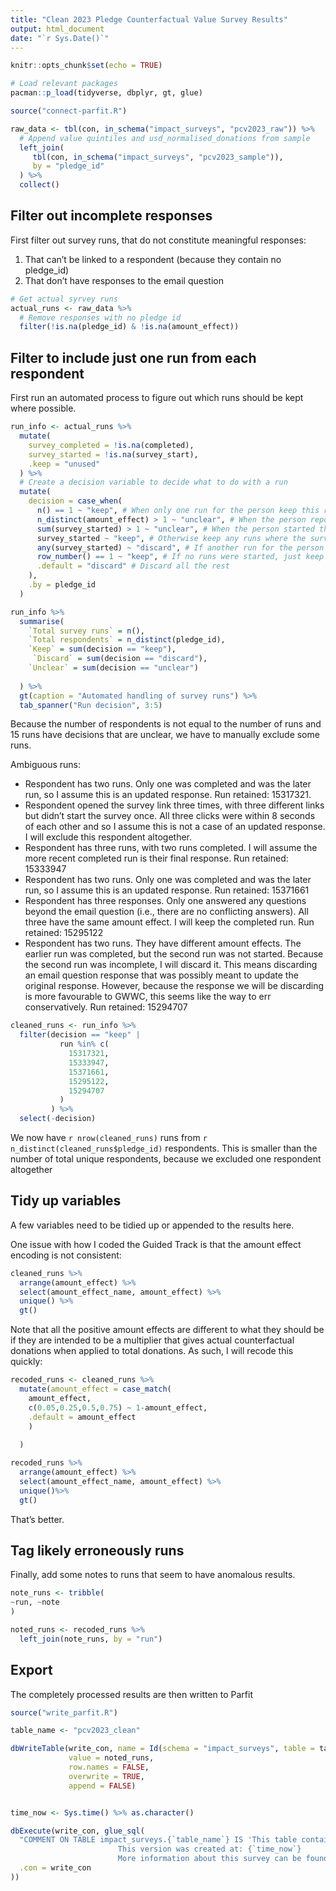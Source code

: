 ```yaml
---
title: "Clean 2023 Pledge Counterfactual Value Survey Results"
output: html_document
date: "`r Sys.Date()`"
---
```


```r
knitr::opts_chunk$set(echo = TRUE)
```

```r
# Load relevant packages
pacman::p_load(tidyverse, dbplyr, gt, glue)
```


```r
source("connect-parfit.R")

raw_data <- tbl(con, in_schema("impact_surveys", "pcv2023_raw")) %>% 
  # Append value quintiles and usd_normalised_donations from sample 
  left_join(
     tbl(con, in_schema("impact_surveys", "pcv2023_sample")),
     by = "pledge_id"
  ) %>% 
  collect()

```

## Filter out incomplete responses

First filter out survey runs, that do not constitute meaningful responses:

1) That can't be linked to a respondent (because they contain no pledge_id)
2) That don't have responses to the email question


```r
# Get actual syrvey runs
actual_runs <- raw_data %>% 
  # Remove responses with no pledge id
  filter(!is.na(pledge_id) & !is.na(amount_effect))

```

## Filter to include just one run from each respondent

First run an automated process to figure out which runs should be kept where possible.

```r

run_info <- actual_runs %>% 
  mutate(
    survey_completed = !is.na(completed),
    survey_started = !is.na(survey_start),
    .keep = "unused"
  ) %>% 
  # Create a decision variable to decide what to do with a run
  mutate(
    decision = case_when(
      n() == 1 ~ "keep", # When only one run for the person keep this run
      n_distinct(amount_effect) > 1 ~ "unclear", # When the person reports contradictory platform affects handle manually
      sum(survey_started) > 1 ~ "unclear", # When the person started the survey more than once handle manually
      survey_started ~ "keep", # Otherwise keep any runs where the survey was started
      any(survey_started) ~ "discard", # If another run for the person was started, but this one wasn't then discard
      row_number() == 1 ~ "keep", # If no runs were started, just keep the first run
      .default = "discard" # Discard all the rest
    ),
    .by = pledge_id
  )

run_info %>% 
  summarise(
    `Total survey runs` = n(),
    `Total respondents` = n_distinct(pledge_id),
    `Keep` = sum(decision == "keep"),
     `Discard` = sum(decision == "discard"),
    `Unclear` = sum(decision == "unclear")
    
  ) %>% 
  gt(caption = "Automated handling of survey runs") %>% 
  tab_spanner("Run decision", 3:5)

```

Because the number of respondents is not equal to the number of runs and 15 runs have decisions that are unclear, we have to manually exclude some runs.

Ambiguous runs:

- Respondent has two runs. Only one was completed and was the later run, so I assume this is an updated response. Run retained: 15317321.
- Respondent opened the survey link three times, with three different links but didn't start the survey once. All three clicks were within 8 seconds of each other and so I assume this is not a case of an updated response. I will exclude this respondent altogether.
- Respondent has three runs, with two runs completed. I will assume the more recent completed run is their final response. Run retained: 15333947
- Respondent has two runs. Only one was completed and was the later run, so I assume this is an updated response. Run retained: 15371661
- Respondent has three responses. Only one answered any questions beyond the email question (i.e., there are no conflicting answers). All three have the same amount effect. I will keep the completed run. Run retained: 15295122
- Respondent has two runs. They have different amount effects. The earlier run was completed, but the second run was not started. Because the second run was incomplete, I will discard it. This means discarding an email question response that was possibly meant to update the original response. However, because the response we will be discarding is more favourable to GWWC, this seems like the way to err conservatively. Run retained: 15294707

```r
cleaned_runs <- run_info %>% 
  filter(decision == "keep" | 
           run %in% c(
             15317321, 
             15333947,
             15371661,
             15295122,
             15294707
           )
         ) %>% 
  select(-decision)
```

We now have `r nrow(cleaned_runs)` runs from `r n_distinct(cleaned_runs$pledge_id)` respondents. This is smaller than the number of total unique respondents, because we excluded one respondent altogether

## Tidy up variables

A few variables need to be tidied up or appended to the results here. 


One issue with how I coded the Guided Track is that the amount effect encoding is not consistent:

```r
cleaned_runs %>% 
  arrange(amount_effect) %>% 
  select(amount_effect_name, amount_effect) %>% 
  unique() %>% 
  gt()
```

Note that all the positive amount effects are different to what they should be if they are intended to be a multiplier that gives actual counterfactual donations when applied to total donations. As such, I will recode this quickly:

```r

recoded_runs <- cleaned_runs %>% 
  mutate(amount_effect = case_match(
    amount_effect,
    c(0.05,0.25,0.5,0.75) ~ 1-amount_effect,
    .default = amount_effect
    )
    
  )

recoded_runs %>% 
  arrange(amount_effect) %>% 
  select(amount_effect_name, amount_effect) %>% 
  unique()%>% 
  gt()

```

That's better.

## Tag likely erroneously runs

Finally, add some notes to runs that seem to have anomalous results.

```r
note_runs <- tribble(
~run, ~note
)

noted_runs <- recoded_runs %>% 
  left_join(note_runs, by = "run")
```


## Export

The completely processed results are then written to Parfit

```r

source("write_parfit.R")

table_name <- "pcv2023_clean"

dbWriteTable(write_con, name = Id(schema = "impact_surveys", table = table_name), 
             value = noted_runs, 
             row.names = FALSE, 
             overwrite = TRUE,
             append = FALSE)


time_now <- Sys.time() %>% as.character()

dbExecute(write_con, glue_sql(
  "COMMENT ON TABLE impact_surveys.{`table_name`} IS 'This table contains the survey responses collected in 2025 as part of the 2023 Pledge Counterfactual Value Survey. Responses have been filtered to include one response per respondent and to include USD-normalised donations for 2023.
                        This version was created at: {`time_now`}
                        More information about this survey can be found in the protocol linked in the raw survey table';",
  .con = write_con
))
```

